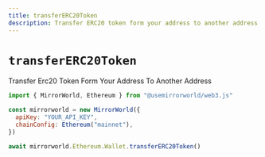 ```yaml
---
title: transferERC20Token
description: Transfer ERC20 token form your address to another address
---
```


# `transferERC20Token`

Transfer Erc20 Token Form Your Address To Another Address

```js
import { MirrorWorld, Ethereum } from "@usemirrorworld/web3.js"

const mirrorworld = new MirrorWorld({
  apiKey: "YOUR_API_KEY",
  chainConfig: Ethereum("mainnet"),
})

await mirrorworld.Ethereum.Wallet.transferERC20Token()
```